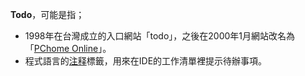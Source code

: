 '''Todo'''，可能是指；

*1998年在台灣成立的入口網站「todo」，之後在2000年1月網站改名為「[[PChome_Online網路家庭|PChome Online]]」。
*程式語言的[[注释_(计算机语言)|注释]]標籤，用來在IDE的工作清單裡提示待辦事項。

{{disambig|cat=非中文名称消歧义}}